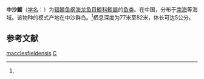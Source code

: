 {{Speciesbox 
| taxon = Callionymus macclesfieldensis
| authority = Fricke<ref name='id8104'>{{cite web| url =http://www.bioinfo.cn/db05/BjdwSpecies.php?action=view&id=8104| title =中沙䲗| work =中国动物物种编目数据库| publisher =中国科学院微生物研究所| author =中国科学院动物研究所| accessdate =2009-04-16| deadurl =yes| archiveurl =https://web.archive.org/web/20160305001427/http://www.bioinfo.cn/db05/BjdwSpecies.php?action=view&id=8104| archivedate =2016-03-05}}</ref>
}}

'''中沙䲗'''（[[学名|学名]]：{{lang|la|''Callionymus macclesfieldensis''}}）为[[辐鳍鱼纲|辐鳍鱼纲]][[海龙鱼目|海龙鱼目]][[䲗科|䲗科]][[䲗屬|䲗屬]]的[[鱼类|鱼类]]。在中国，分布于[[南海|南海]]等海域。该物种的模式产地在中沙群岛。<ref name='id8104'/>栖息深度为77米至82米，体长可达5公分。

== 参考文献 ==
{{reflist}}

{{Taxonbar|from=Q1887533}}

[[Category:䲗屬|macclesfieldensis]]
[[Category:1983年描述的魚類|C]]
